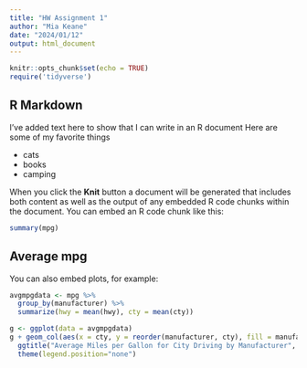 ```yaml
---
title: "HW Assignment 1"
author: "Mia Keane"
date: "2024/01/12"
output: html_document
---
```


```r
knitr::opts_chunk$set(echo = TRUE)
require('tidyverse')
``` 

## R Markdown

I've added text here to show that I can write in an R document 
Here are some of my favorite things

- cats
- books
- camping


When you click the **Knit** button a document will be generated that includes both content as well as the output of any embedded R code chunks within the document. You can embed an R code chunk like this:

```r
summary(mpg)
```

## Average mpg

You can also embed plots, for example:

```r
avgmpgdata <- mpg %>% 
  group_by(manufacturer) %>% 
  summarize(hwy = mean(hwy), cty = mean(cty))

g <- ggplot(data = avgmpgdata)
g + geom_col(aes(x = cty, y = reorder(manufacturer, cty), fill = manufacturer)) +
  ggtitle("Average Miles per Gallon for City Driving by Manufacturer", subtitle = "Data on vehicles from 1999 to 2008 for 38 popular models of cars") +
  theme(legend.position="none") 
```